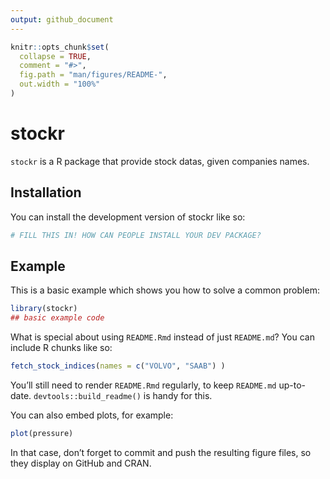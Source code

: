 ```yaml
---
output: github_document
---
```


<!-- README.md is generated from README.Rmd. Please edit that file -->

```r
knitr::opts_chunk$set(
  collapse = TRUE,
  comment = "#>",
  fig.path = "man/figures/README-",
  out.width = "100%"
)
```

# stockr

<!-- badges: start -->
<!-- badges: end -->

`stockr` is a R package that provide stock datas, given companies names.

## Installation

You can install the development version of stockr like so:

``` r
# FILL THIS IN! HOW CAN PEOPLE INSTALL YOUR DEV PACKAGE?
```

## Example

This is a basic example which shows you how to solve a common problem:

```r
library(stockr)
## basic example code
```

What is special about using `README.Rmd` instead of just `README.md`? You can include R chunks like so:

```r
fetch_stock_indices(names = c("VOLVO", "SAAB") )

```

You'll still need to render `README.Rmd` regularly, to keep `README.md` up-to-date. `devtools::build_readme()` is handy for this.

You can also embed plots, for example:

```r
plot(pressure)
```

In that case, don't forget to commit and push the resulting figure files, so they display on GitHub and CRAN.
